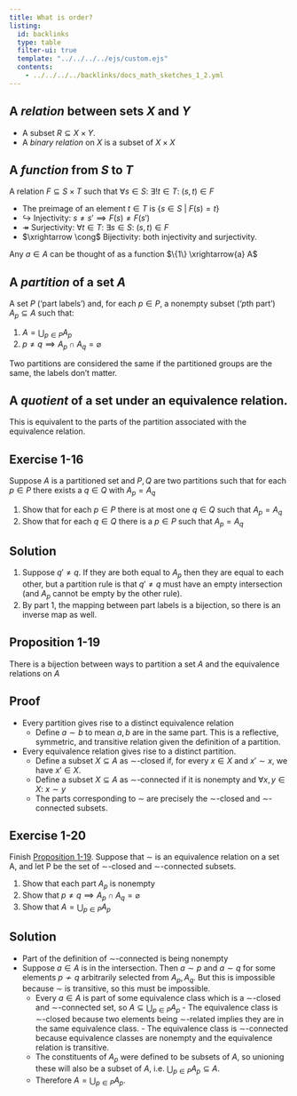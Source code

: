 ```yaml
---
title: What is order?
listing:
  id: backlinks
  type: table
  filter-ui: true
  template: "../../../../ejs/custom.ejs"
  contents:
    - ../../../../backlinks/docs_math_sketches_1_2.yml
---
```


::: {.callout-tip icon=false collapse=false}
## A *relation* between sets $X$ and $Y$ {#relation}
<div id="relation"/></div>

- A subset $R \subseteq X \times Y$.
- A *binary relation* on $X$ is a subset of $X \times X$
:::


::: {.callout-tip icon=false collapse=false}
## A *function* from $S$ to $T$

<div id="function"/></div>A relation $F \subseteq S \times T$ such that $\forall s \in S:\ \exists! t \in T:\ (s,t) \in F$

- The preimage of an element $t \in T$ is $\{s \in S\ |\ F(s)=t\}$
- $\hookrightarrow$ Injectivity: $s\ne s' \implies F(s)\ne F(s')$
- $\twoheadrightarrow$ Surjectivity: $\forall t \in T:\ \exists s \in S:\ (s,t) \in F$
- $\xrightarrow \cong$ Bijectivity: both injectivity and surjectivity.

Any $a \in A$ can be thought of as a function $\{1\} \xrightarrow{a} A$
:::


::: {.callout-tip icon=false collapse=false}
## A *partition* of a set $A$

<div id="partition"/></div>A set $P$ ('part labels') and, for each $p \in P$, a nonempty subset ('*p*th part') $A_p \subseteq A$ such that:

  1. $A = \bigcup_{p \in P}A_p$
  2. $p \ne q \implies A_p \cap A_q = \varnothing$

Two partitions are considered the same if the partitioned groups are the same, the labels don't matter.
:::


::: {.callout-tip icon=false collapse=false}
## A *quotient* of a set under an equivalence relation.
<div id="quotient"/></div>This is equivalent to the parts of the partition associated with the equivalence relation.
:::


::: {.callout-important icon=false collapse=false}
## Exercise 1-16

<div id="1-16"/></div> Suppose $A$ is a partitioned set and $P,Q$ are two partitions such that for each $p \in P$ there exists a $q \in Q$ with $A_p=A_q$

1. Show that for each $p \in P$ there is at most one $q \in Q$ such that $A_p = A_q$
2. Show that for each $q \in Q$ there is a $p \in P$ such that $A_p = A_q$

::: {.callout-note collapse=true appearance="minimal"}
## Solution
1. Suppose $q' \ne q$. If they are both equal to $A_p$ then they are equal to each other, but a partition rule is that $q' \ne q$ must have an empty intersection (and $A_p$ cannot be empty by the other rule).
2. By part 1, the mapping between part labels is a bijection, so there is an inverse map as well.
:::
:::


::: {.callout-note icon=false collapse=false}
## Proposition 1-19

<div id="1-19"/></div>There is a bijection between ways to partition a set $A$ and the equivalence relations on $A$

::: {.callout-note collapse=true appearance="minimal"}
## Proof
- Every partition gives rise to a distinct equivalence relation
  - Define $a \sim b$ to mean $a,b$ are in the same part. This is a reflective, symmetric, and transitive relation given the definition of a partition.
- Every equivalence relation gives rise to a distinct partition.
  - Define a subset $X \subseteq A$ as $\sim$-closed if, for every $x \in X$ and $x' \sim x$, we have $x' \in X$.
  - Define a subset $X \subseteq A$ as $\sim$-connected if it is nonempty and $\forall x,y \in X:\ x \sim y$
  - The parts corresponding to $\sim$ are precisely the $\sim$-closed and $\sim$-connected subsets.
:::
:::


::: {.callout-important icon=false collapse=false}
## Exercise 1-20 {#1-20}

<div id="1-20"/></div>Finish [Proposition 1-19](#1-19). Suppose that $\sim$ is an equivalence relation on a set A, and let P be the set of $\sim$-closed and $\sim$-connected subsets.

1. Show that each part $A_p$ is nonempty
2. Show that $p \ne q \implies A_p \cap A_q = \varnothing$
3. Show that $A = \bigcup_{p \in P} A_p$

::: {.callout-note collapse=true appearance="minimal"}
## Solution
- Part of the definition of $\sim$-connected is being nonempty
- Suppose $a \in A$ is in the intersection. Then $a \sim p$ and $a \sim q$ for some elements $p \not\sim q$ arbitrarily selected from $A_p, A_q$. But this is impossible because $\sim$ is transitive, so this must be impossible.
    - Every $a \in A$ is part of some equivalence class which is a $\sim$-closed and $\sim$-connected set, so $A \subseteq \bigcup_{p \in P} A_p$
            - The equivalence class is $\sim$-closed because two elements being $\sim$-related implies they are in the same equivalence class.
            - The equivalence class is $\sim$-connected because equivalence classes are nonempty and the equivalence relation is transitive.
    - The constituents of $A_p$ were defined to be subsets of $A$, so unioning these will also be a subset of $A$, i.e. $\bigcup_{p \in P} A_p \subseteq A$.
    - Therefore $A = \bigcup_{p \in P} A_p$.
:::
:::

